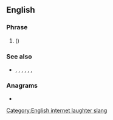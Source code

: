 ==English==

===Phrase===
{{head|en|phrase}}

# {{lb|en|Internet slang|dated}} {{alt-form|lang=en|ROFL}} ({{initialism of|lang=en|[[rolling]] on the [[floor]], [[laughing]]|nodot=1}})

===See also===
* {{sense|laughing}} {{l|en|ROFL}}, {{l|en|ROFLOL}}, {{l|en|ROTFLOL}}, {{l|en|ROTFLMAO}}, {{l|en|ROFLMAO}}, {{l|en|LOL}}, {{l|en|LMAO}}

===Anagrams===
* {{anagrams|en|a=flort|TORFL}}

[[Category:English internet laughter slang]]